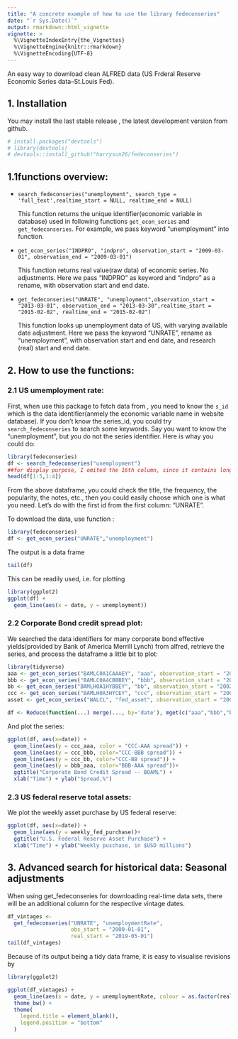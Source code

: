 ```yaml
---
title: "A concrete example of how to use the library fedeconseries"
date: "`r Sys.Date()`"
output: rmarkdown::html_vignette 
vignette: >
  %\VignetteIndexEntry{the_Vignettes}
  %\VignetteEngine{knitr::rmarkdown}
  %\VignetteEncoding{UTF-8}
---
```


An easy way to download clean ALFRED data (US Frderal Reserve Economic Series data--St.Louis Fed).

## 1. Installation

You may install the last stable release , the latest development version from github.


```r
# install.packages("devtools")
# library(devtools)
# devtools::install_github("harrysun26/fedeconseries")

```

## 1.1functions overview: 


* 
`search_fedeconseries("unemployment", search_type = 'full_text',realtime_start = NULL, realtime_end = NULL)`

  This function returns the unique identifier(economic variable in database) used in following functions `get_econ_series` and `get_fedeconseries`. For example, we pass keyword "unemployment" into function. 

*
  `get_econ_series("INDPRO", "indpro", observation_start = "2009-03-01", observation_end = "2009-03-01")`

  This function returns real value(raw data) of economic series.  No adjustments. Here we pass "INDPRO" as keyword and "indpro" as a rename, with observation start and end date. 

*                   
`get_fedeconseries("UNRATE", "unemployment",observation_start = "2013-03-01", observation_end = "2013-03-30",realtime_start = "2015-02-02", realtime_end = "2015-02-02")`
                  
  This function looks up unemployment data of US, with varying available date adjustment. Here we pass the keyword "UNRATE", rename as "unemployment", with observation start and end date, and research (real) start and end date. 


## 2. How to use the functions:

### 2.1 US umemployment rate: 

First, when use this package to fetch data from \url{https://alfred.stlouisfed.org}, you need to know the `s_id` which is the data identifier(anmely the economic variable name in website database). If you don't know the series_id, you could try `search_fedeconseries` to search some keywords. Say you want to know the "unemployment", but you do not the series identifier. Here is whay you could do:

```r
library(fedeconseries)
df <- search_fedeconseries("unemployment")
##for display purpose, I omited the 16th column, since it contains long notes.
head(df[1:5,1:4])
```

From the above dataframe, you could check the title, the frequency, the popularity, the notes, etc., then you could easily choose which one is what you need. Let's do with the first id from the first column: "UNRATE".

To download the data, use function :

```r
library(fedeconseries)
df <- get_econ_series("UNRATE","unemployment")
```

The output is a data frame

```r
tail(df)
```

This can be readily used, i.e. for plotting

```r
library(ggplot2)
ggplot(df) +
  geom_line(aes(x = date, y = unemployment))
```

### 2.2 Corporate Bond credit spread plot:

We searched the data identifiers for many corporate bond effective yields(provided by Bank of America Merrill Lynch) from alfred, retrieve the series, and process the dataframe a little bit to plot:

```r
library(tidyverse)
aaa <- get_econ_series("BAMLC0A1CAAAEY", "aaa", observation_start = "2002-12-18", observation_end = "2020-12-15")
bbb <- get_econ_series("BAMLC0A4CBBBEY", "bbb", observation_start = "2002-12-18", observation_end = "2020-12-15")
bb <- get_econ_series("BAMLH0A1HYBBEY", "bb", observation_start = "2002-12-18", observation_end = "2020-12-15")
ccc <- get_econ_series("BAMLH0A3HYCEY", "ccc", observation_start = "2002-12-18", observation_end = "2020-12-15")
asset <- get_econ_series("WALCL", "fed_asset", observation_start = "2002-12-18", observation_end = "2020-12-15")

df <- Reduce(function(...) merge(..., by='date'), mget(c("aaa","bbb","bb","ccc","asset"))) %>% mutate(ccc_aaa = ccc-aaa, ccc_bbb = ccc-bbb, ccc_bb = ccc-bb, bbb_aaa = bbb-aaa, weekly_fed_purchase = c(NA,diff(fed_asset))) %>% na.omit() %>% select(-aaa,-bbb,-bb,-ccc,-fed_asset)
```

And plot the series: 
```r
ggplot(df, aes(x=date)) + 
  geom_line(aes(y = ccc_aaa, color = "CCC-AAA spread")) + 
  geom_line(aes(y = ccc_bbb, color="CCC-BBB spread")) +
  geom_line(aes(y = ccc_bb, color="CCC-BB spread")) +
  geom_line(aes(y = bbb_aaa, color="BBB-AAA spread"))+
  ggtitle("Corporate Bond Credit Spread -- BOAML") +
  xlab("Time") + ylab("Spread,%")
```

### 2.3 US federal reserve total assets:

We plot the weekly asset purchase by US federal reserve:
```r
ggplot(df, aes(x=date)) + 
  geom_line(aes(y = weekly_fed_purchase))+
  ggtitle("U.S. Federal Reserve Asset Purchase") +
  xlab("Time") + ylab("Weekly puschase, in $USD millions")
```

## 3. Advanced search for historical data: Seasonal adjustments

When using get_fedeconseries for downloading real-time data sets, there will be an additional column for the respective vintage dates.

```r
df_vintages <-
  get_fedeconseries("UNRATE", "unemploymentRate",
                    obs_start = "2000-01-01",
                    real_start = "2019-05-01")
tail(df_vintages)
```

Because of its output being a tidy data frame, it is easy to visualise revisions by

```r
library(ggplot2)

ggplot(df_vintages) +
  geom_line(aes(x = date, y = unemploymentRate, colour = as.factor(realtime_period))) +
  theme_bw() +
  theme(
    legend.title = element_blank(),
    legend.position = "bottom"
  )
```
